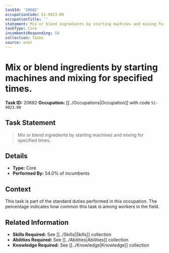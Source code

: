```yaml
---
taskId: '20682'
occupationCode: 51-9023.00
occupationTitle: ''
statement: Mix or blend ingredients by starting machines and mixing for specified times.
taskType: Core
incumbentsResponding: 54
collection: Tasks
source: onet
---
```

# Mix or blend ingredients by starting machines and mixing for specified times.

**Task ID:** 20682
**Occupation:** [[../Occupations|Occupation]] with code `51-9023.00`

## Task Statement

> Mix or blend ingredients by starting machines and mixing for specified times.

## Details

- **Type:** Core
- **Performed By:** 54.0% of incumbents

## Context

This task is part of the standard duties performed in this occupation. The percentage indicates how common this task is among workers in the field.

## Related Information

- **Skills Required:** See [[../Skills|Skills]] collection
- **Abilities Required:** See [[../Abilities|Abilities]] collection
- **Knowledge Required:** See [[../Knowledge|Knowledge]] collection
